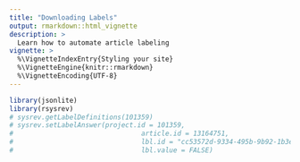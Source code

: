 ```yaml
---
title: "Downloading Labels"
output: rmarkdown::html_vignette
description: >
  Learn how to automate article labeling
vignette: >
  %\VignetteIndexEntry{Styling your site}
  %\VignetteEngine{knitr::rmarkdown}
  %\VignetteEncoding{UTF-8}
---
```


```r
library(jsonlite)
library(rsysrev)
# sysrev.getLabelDefinitions(101359)
# sysrev.setLabelAnswer(project.id = 101359,
#                                article.id = 13164751,
#                                lbl.id = "cc53572d-9334-495b-9b92-1b3e095e1328",
#                                lbl.value = FALSE)
```
